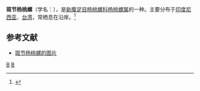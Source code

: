 {{Speciesbox
| taxon = Harpa articularis
| image = Harpa_articularis_01.JPG
| binomial_authority = Lamarck, 1822
}}
'''斑节杨桃螺'''（学名：''{{lang|la|Harpa articularis}}''），是[[新腹足目|新腹足目]][[杨桃螺科|杨桃螺科]][[杨桃螺属|杨桃螺属]]的一种。主要分布于[[印度尼西亚|印度尼西亚]]、[[台湾|台湾]]，常栖息在沿岸。<ref>{{cite web|url=http://shell.sinica.edu.tw/chinese/shellbase_detail.php?science_no=1324|title=国际贝库：斑节杨桃螺|publisher=台湾贝类资料库|accessdate=2009-08-11|archive-date=2016-03-04|archive-url=https://web.archive.org/web/20160304101002/http://shell.sinica.edu.tw/chinese/shellbase_detail.php?science_no=1324|dead-url=no}}</ref>

== 参考文献 ==
{{reflist}}
* [https://www.diverosa.com/Lembeh%202006/IL2-101%20Major%20harp,%20Harpa%20major.jpg 斑节杨桃螺的图片] {{Wayback|url=https://www.diverosa.com/Lembeh%202006/IL2-101%20Major%20harp,%20Harpa%20major.jpg |date=20200725114025 }}

{{Taxonbar|from=Q1056707}}

[[Category:杨桃螺属|B]]
[[Category:_1822年描述的动物|B]]